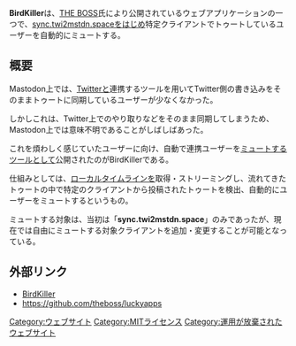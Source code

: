 {{Infobox software
| Name                = {{Ruby|BirdKiller|バードキラー}}
| Developer           = [[THE BOSS]]
| SourceCode          = https://github.com/theboss/luckyapps{{リンク切れ|date=2019年10月}}
| Platform            = ウェブ
| ProgrammingLanguage = Javascript
| License             = MIT License
| Web                 = https://luckyapps.herokuapp.com/{{リンク切れ|date=2019年10月}}
}}
'''BirdKiller'''は、[[THE BOSS]]氏により公開されているウェブアプリケーションの一つで、[[Twitter→Mastodonトゥート同期アプリ|sync.twi2mstdn.space]]をはじめ特定クライアントでトゥートしているユーザーを自動的にミュートする。

== 概要 ==
Mastodon上では、[[Twitter]]と連携するツールを用いてTwitter側の書き込みをそのままトゥートに同期しているユーザーが少なくなかった。

しかしこれは、Twitter上でのやり取りなどをそのまま同期してしまうため、Mastodon上では意味不明であることがしばしばあった。

これを煩わしく感じていたユーザーに向け、自動で連携ユーザーを[[ミュート]]するツールとして公開されたのがBirdKillerである。

仕組みとしては、[[ローカルタイムライン]]を取得・ストリーミングし、流れてきたトゥートの中で特定のクライアントから投稿されたトゥートを検出、自動的にユーザーをミュートするというもの。

ミュートする対象は、当初は「'''sync.twi2mstdn.space'''」のみであったが、現在では自由にミュートする対象クライアントを追加・変更することが可能となっている。

== 外部リンク ==
* [https://luckyapps.herokuapp.com/ BirdKiller]{{リンク切れ|date=2019年10月}}
* https://github.com/theboss/luckyapps{{リンク切れ|date=2019年10月}}

{{DEFAULTSORT:birdkiller}}
[[Category:ウェブサイト]]
[[Category:MITライセンス]]
[[Category:運用が放棄されたウェブサイト]]
